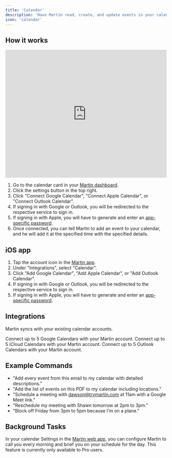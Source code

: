 ```yaml
---
title: 'Calendar'
description: 'Have Martin read, create, and update events in your calendar.'
icon: 'calendar'
---
```


## How it works

<iframe
  width="100%"
  height="400"
  src="https://www.youtube.com/embed/4nHCB3NaqVQ?si=czWb3QE7_RjasG64"
  title="YouTube video player"
  frameborder="0"
  allow="accelerometer; autoplay; clipboard-write; encrypted-media; gyroscope; picture-in-picture"
  allowfullscreen="true"
  ></iframe>

1. Go to the calendar card in your [Martin dashboard](https://app.trymartin.com).
2. Click the settings button in the top right.
3. Click "Connect Google Calendar", "Connect Apple Calendar", or "Connect Outlook Calendar".
4. If signing in with Google or Outlook, you will be redirected to the respective service to sign in.
5. If signing in with Apple, you will have to generate and enter an [app-specific password](https://support.apple.com/en-us/HT211819).
6. Once connected, you can tell Martin to add an event to your calendar, and he will add it at the specified time with the specified details.

## iOS app

1. Tap the account icon in the [Martin app](https://trymartin.com/#section-1).
2. Under "Integrations", select "Calendar".
3. Click "Add Google Calendar", "Add Apple Calendar", or "Add Outlook Calendar".
4. If signing in with Google or Outlook, you will be redirected to the respective service to sign in.
5. If signing in with Apple, you will have to generate and enter an [app-specific password](https://support.apple.com/en-us/HT211819).

## Integrations

Martin syncs with your existing calendar accounts.

<Card title="Google Calendar" icon="google" horizontal="true">
  Connect up to 5 Google Calendars with your Martin account.
</Card>

<Card title="Apple Calendar" icon="apple" horizontal="true">
  Connect up to 5 iCloud Calendars with your Martin account.
</Card>

<Card title="Outlook Calendar" icon="microsoft" horizontal="true">
  Connect up to 5 Outlook Calendars with your Martin account.
</Card>


## Example Commands
- "Add every event from this email to my calendar with detailed descriptions."
- "Add the list of events on this PDF to my calendar including locations."
- "Schedule a meeting with dawson@trymartin.com at 11am with a Google Meet link."
- "Reschedule my meeting with Shawn tomorrow at 2pm to 3pm."
- "Block off Friday from 3pm to 5pm because I'm on a plane."

## Background Tasks

In your calendar Settings in the [Martin web app](https://app.trymartin.com), you can configure Martin to call you every morning and brief you on your schedule for the day. This feature is currently only available to Pro users.
